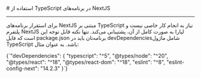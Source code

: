 
<Layout>
# استفاده از TypeScript در برنامه‌های NextJS
<hr className="mb-2" />

برای استقرار برنامه‌های NextJS مبتنی بر TypeScript نیاز به انجام کار خاصی نیست و پلتفرم NextJS لیارا به صورت کامل 
از آن، پشتیبانی می‌کند. تنها نکته قابل توجه این است که فایل <Important>package.json</Important> برنامه‌تان باید در <Important>devDependencies</Important>شامل ماژول TypeScript باشد. به عنوان مثال:

<div className="h-2" />
<div dir="ltr">
<Highlight className='json'>
{`"devDependencies": {
    "typescript": "^5",
    "@types/node": "^20",
    "@types/react": "^18",
    "@types/react-dom": "^18",
    "eslint": "^8",
    "eslint-config-next": "14.2.3"
  }`}
</Highlight>
</div>


<NextPage next="./use-static-html-export" />
</Layout>